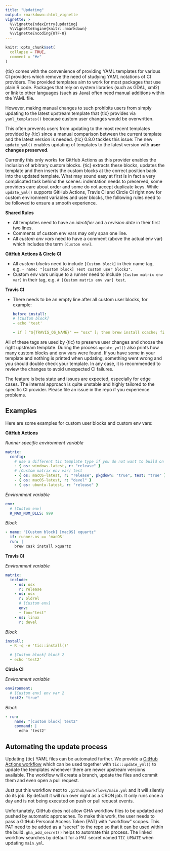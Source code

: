 ```yaml
---
title: "Updating"
output: rmarkdown::html_vignette
vignette: >
  %\VignetteIndexEntry{updating}
  %\VignetteEngine{knitr::rmarkdown}
  %\VignetteEncoding{UTF-8}
---
```


```r
knitr::opts_chunk$set(
  collapse = TRUE,
  comment = "#>"
)
```

{tic} comes with the convenience of providing YAML templates for various CI providers which remove the need of studying YAML notations of CI providers.
The provided templates aim to work for most packages that use plain R code.
Packages that rely on system libraries (such as GDAL, xml2) or link to other languages (such as Java) often need manual additions within the YAML file.

However, making manual changes to such prohibits users from simply updating to the latest upstream template that {tic} provides via `yaml_templates()` because custom user changes would be overwritten.

This often prevents users from updating to the most recent templates provided by {tic} since a manual comparison between the current template and the latest version is needed.
{tic} 0.8.0 tackles this issue: The new `update_yml()` enables updating of templates to the latest version with **user changes preserved**.

Currently this only works for GitHub Actions as this provider enables the inclusion of arbitrary custom blocks.
{tic} extracts these blocks, updates the template and then inserts the custom blocks at the correct position back into the updated template.
What may sound easy at first is in fact a very complicated task behind the scenes: indentation needs to preserved, some providers care about order and some do not accept duplicate keys.
While `update_yml()` supports GitHub Actions, Travis CI and Circle CI right now for custom environment variables and user blocks, the following rules need to be followed to ensure a smooth experience.

**Shared Rules**

- All templates need to have an *identifier* and a *revision date* in their first two lines.
- Comments of custom env vars may only span one line.
- All *custom env vars* need to have a comment (above the actual env var) which includes the term `[Custom env]`.

**GitHub Actions & Circle CI**

- All *custom blocks* need to include `[Custom block]` in their name tag, e.g. `- name: "[Custom block] Test custom user block2"`.
- Custom env vars unique to a runner need to include `[Custom matrix env var]` in their tag, e.g. `# [Custom matrix env var] test`.

**Travis CI**

- There needs to be an empty line after all custom user blocks, for example:

  ```yaml
  before_install:
  # [Custom block]
  - echo 'test'

  - if [ "${TRAVIS_OS_NAME}" == "osx" ]; then brew install ccache; fi
  ```

All of these tags are used by {tic} to preserve user changes and choose the right upstream template.
During the process `update_yml()` also prints how many custom blocks and env vars were found.
If you have some in your template and nothing is printed when updating, something went wrong and you should double check your template.
In any case, it is recommended to review the changes to avoid unexpected CI failures.

The feature is beta state and issues are expected, especially for edge cases.
The internal approach is quite unstable and highly tailored to the specific CI provider.
Please file an issue in the repo if you experience problems.

## Examples

Here are some examples for custom user blocks and custom env vars:

**GitHub Actions**

*Runner specific environment variable*

```yml
matrix:
  config:
    # use a different tic template type if you do not want to build on all listed platforms
    - { os: windows-latest, r: "release" }
    # [Custom matrix env var] test
    - { os: macOS-latest, r: "release", pkgdown: "true", test: "true" }
    - { os: macOS-latest, r: "devel" }
    - { os: ubuntu-latest, r: "release" }
```

*Environment variable*

```yml
env:
  # [Custom env]
  R_MAX_NUM_DLLS: 999
```

*Block*

```yml
- name: "[Custom block] [macOS] xquartz"
  if: runner.os == 'macOS'
  run: |
    brew cask install xquartz
```

**Travis CI**

*Environment variable*

```yml
matrix:
  include:
    - os: osx
      r: release
    - os: osx
      r: oldrel
      # [Custom env]
      env:
      - foo="test"
    - os: linux
      r: devel
```

*Block*

```yml
install:
  - R -q -e 'tic::install()'

  # [Custom block] block 2
  - echo 'test2'
```

**Circle CI**

*Environment variable*

```yml
environment:
  # [Custom env] env var 2
  test2: "true"
```

*Block*

```yml
- run:
    name: "[Custom block] test2"
    command: |
      echo 'test2'
```

## Automating the update process

Updating {tic} YAML files can be automated further.
We provide a [GitHub Actions workflow](https://github.com/ropenscilabs/tic.package/blob/ba72e7fb57c094b1e704ebe5ee8ed157e2b5fbb5/.github/workflows/update-tic.yml) which can be used together with `tic::update_yml()` to update the templates whenever there are newer upstream versions available.
The workflow will create a branch, update the files and commit them and even open a pull request.

Just put this workflow next to `.github/workflows/main.yml` and it will silently do its job.
By default it will run over night as a CRON job.
It only runs once a day and is not being executed on push or pull request events.

Unfortunately, GitHub does not allow GHA workflow files to be updated and pushed by automatic approaches.
To make this work, the user needs to pass a GitHub Personal Access Token (PAT) with "workflow" scopes.
This PAT need to be added as a "secret" to the repo so that it can be used within the build.
`gha_add_secret()` helps to automate this process.
The linked workflow searches by default for a PAT secret named `TIC_UPDATE` when updating `main.yml`.
